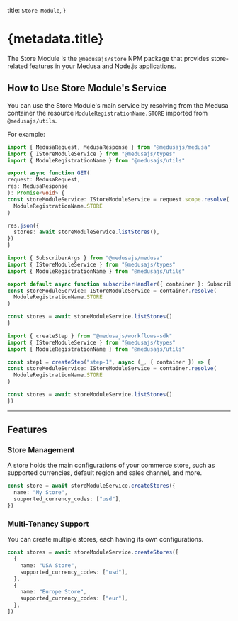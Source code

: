 
  title: `Store Module`,
}

# {metadata.title}

The Store Module is the `@medusajs/store` NPM package that provides store-related features in your Medusa and Node.js applications.

## How to Use Store Module's Service

You can use the Store Module's main service by resolving from the Medusa container the resource `ModuleRegistrationName.STORE` imported from `@medusajs/utils`.

For example:

<CodeTabs groupId="resource-type">
  <CodeTab label="API Route" value="api-route">

  ```ts title="src/api/store/custom/route.ts"
  import { MedusaRequest, MedusaResponse } from "@medusajs/medusa"
  import { IStoreModuleService } from "@medusajs/types"
  import { ModuleRegistrationName } from "@medusajs/utils"

export async function GET(
  request: MedusaRequest,
  res: MedusaResponse
): Promise<void> {
  const storeModuleService: IStoreModuleService = request.scope.resolve(
    ModuleRegistrationName.STORE
  )

  res.json({
    stores: await storeModuleService.listStores(),
  })
}
```

  </CodeTab>
  <CodeTab label="Subscriber" value="subscribers">

  ```ts title="src/subscribers/custom-handler.ts"
  import { SubscriberArgs } from "@medusajs/medusa"
  import { IStoreModuleService } from "@medusajs/types"
  import { ModuleRegistrationName } from "@medusajs/utils"

export default async function subscriberHandler({ container }: SubscriberArgs) {
  const storeModuleService: IStoreModuleService = container.resolve(
    ModuleRegistrationName.STORE
  )

  const stores = await storeModuleService.listStores()
}
```

  </CodeTab>
  <CodeTab label="Workflow Step" value="workflow-step">

  ```ts title="src/workflows/hello-world/step1.ts"
  import { createStep } from "@medusajs/workflows-sdk"
  import { IStoreModuleService } from "@medusajs/types"
  import { ModuleRegistrationName } from "@medusajs/utils"

const step1 = createStep("step-1", async (_, { container }) => {
  const storeModuleService: IStoreModuleService = container.resolve(
    ModuleRegistrationName.STORE
  )

  const stores = await storeModuleService.listStores()
})
```

  </CodeTab>
</CodeTabs>

---

## Features

### Store Management

A store holds the main configurations of your commerce store, such as supported currencies, default region and sales channel, and more.

```ts
const store = await storeModuleService.createStores({
  name: "My Store",
  supported_currency_codes: ["usd"],
})
```

### Multi-Tenancy Support

You can create multiple stores, each having its own configurations.

```ts
const stores = await storeModuleService.createStores([
  {
    name: "USA Store",
    supported_currency_codes: ["usd"],
  },
  {
    name: "Europe Store",
    supported_currency_codes: ["eur"],
  },
])
```
